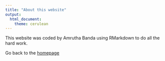 ```yaml
---
title: "About this website"
output: 
  html_document:
    theme: cerulean
---
```


This website was coded by Amrutha Banda using RMarkdown to do all the hard work. 

Go back to the [homepage](index.html)